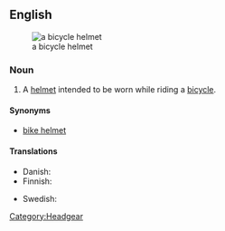 ==English==
[[Image:Bike helmet.jpg|thumb|a bicycle helmet]]
===Noun===
{{wikipedia}}
{{en-noun|sg=[[bicycle]] [[helmet]]}}

# A [[helmet]] intended to be worn while riding a [[bicycle]].

====Synonyms====
*[[bike helmet]]

====Translations====
{{trans-top|a helmet}}
* Danish: {{t-|da|cykelhjelm|c}}
* Finnish: {{t+|fi|pyöräilykypärä}}
{{trans-mid}}
* Swedish: {{t+|sv|cykelhjälm|c}}
{{trans-bottom}}

[[Category:Headgear]]